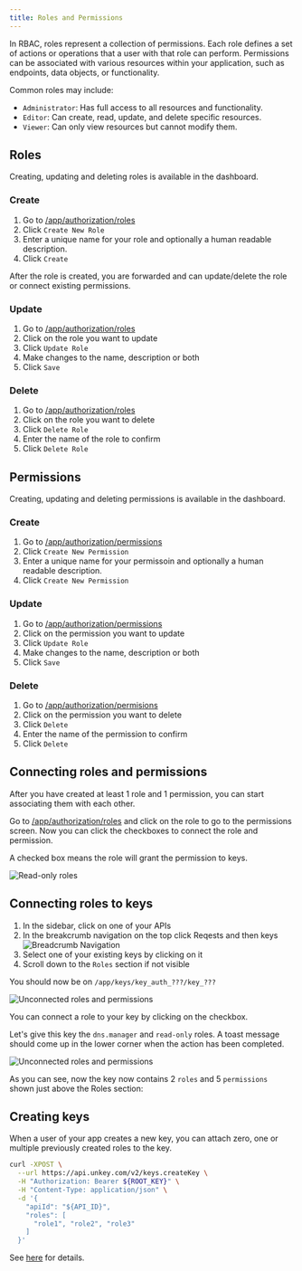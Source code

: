 ```yaml
---
title: Roles and Permissions
---
```


In RBAC, roles represent a collection of permissions. Each role defines a set of actions or operations that a user with that role can perform. Permissions can be associated with various resources within your application, such as endpoints, data objects, or functionality.

Common roles may include:

- `Administrator`: Has full access to all resources and functionality.
- `Editor`: Can create, read, update, and delete specific resources.
- `Viewer`: Can only view resources but cannot modify them.

## Roles

Creating, updating and deleting roles is available in the dashboard.


### Create

1. Go to [/app/authorization/roles](https://app.unkey.com/authorization/roles)
2. Click `Create New Role`
3. Enter a unique name for your role and optionally a human readable description.
4. Click `Create`

After the role is created, you are forwarded and can update/delete the role or connect existing permissions.

### Update

1. Go to [/app/authorization/roles](https://app.unkey.com/authorization/roles)
2. Click on the role you want to update
3. Click `Update Role`
4. Make changes to the name, description or both
5. Click `Save`


### Delete

1. Go to [/app/authorization/roles](https://app.unkey.com/authorization/roles)
2. Click on the role you want to delete
3. Click `Delete Role`
4. Enter the name of the role to confirm
5. Click `Delete Role`

## Permissions
Creating, updating and deleting permissions is available in the dashboard.

### Create

1. Go to [/app/authorization/permissions](https://app.unkey.com/authorization/permissions)
2. Click `Create New Permission`
3. Enter a unique name for your permissoin and optionally a human readable description.
4. Click `Create New Permission`

### Update


1. Go to [/app/authorization/permissions](https://app.unkey.com/authorization/permissions)
2. Click on the permission you want to update
3. Click `Update Role`
4. Make changes to the name, description or both
5. Click `Save`
### Delete


1. Go to [/app/authorization/permisions](https://app.unkey.com/authorization/permisions)
2. Click on the permission you want to delete
3. Click `Delete`
4. Enter the name of the permission to confirm
5. Click `Delete`

## Connecting roles and permissions

After you have created at least 1 role and 1 permission, you can start associating them with each other.


Go to [/app/authorization/roles](https://app.unkey.com/authorization/roles) and click on the role to go to the permissions screen.
Now you can click the checkboxes to connect the role and permission.

A checked box means the role will grant the permission to keys.

<Frame>
  <img src="/apis/features/authorization/domains-roles-read-only.png" alt="Read-only roles"/>
  </Frame>






## Connecting roles to keys

1. In the sidebar, click on one of your APIs
2. In the breakcrumb navigation on the top click Reqests and then keys 
    <Frame>
      <img src="/apis/features/authorization/api-keys-navigation.png" alt="Breadcrumb Navigation"/>
    </Frame>
3. Select one of your existing keys by clicking on it
4. Scroll down to the `Roles` section if not visible 

You should now be on `/app/keys/key_auth_???/key_???`

<Frame>
  <img src="/apis/features/authorization/api-key-screen.png" alt="Unconnected roles and permissions"/>
  </Frame>


  You can connect a role to your key by clicking on the checkbox.

  Let's give this key the `dns.manager` and `read-only` roles.
  A toast message should come up in the lower corner when the action has been completed.


<Frame>
  <img src="/apis/features/authorization/role-add-example.png" alt="Unconnected roles and permissions"/>
  </Frame>

As you can see, now the key now contains 2 `roles` and 5 `permissions` shown just above the Roles section:









## Creating keys

When a user of your app creates a new key, you can attach zero, one or multiple previously created roles to the key.

```bash
curl -XPOST \
  --url https://api.unkey.com/v2/keys.createKey \
  -H "Authorization: Bearer ${ROOT_KEY}" \
  -H "Content-Type: application/json" \
  -d '{
    "apiId": "${API_ID}",
    "roles": [
      "role1", "role2", "role3"
    ]
  }'
```
See [here](/api-reference/keys/create) for details.
